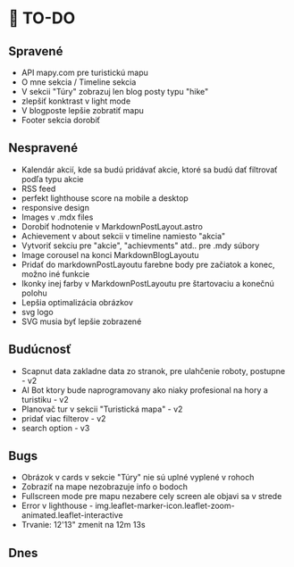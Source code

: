 # 🚀 TO-DO

## Spravené
- API mapy.com pre turistickú mapu
- O mne sekcia / Timeline sekcia
- V sekcii "Túry" zobrazuj len blog posty typu "hike"
- zlepšiť konktrast v light mode
- V blogposte lepšie zobratiť mapu
- Footer sekcia dorobiť

## Nespravené
- Kalendár akcií, kde sa budú pridávať akcie, ktoré sa budú dať filtrovať podľa typu akcie
- RSS feed
- perfekt lighthouse score na mobile a desktop
- responsive design
- Images v .mdx files
- Dorobiť hodnotenie v MarkdownPostLayout.astro
- Achievement v about sekcii v timeline namiesto "akcia"
- Vytvoriť sekciu pre "akcie", "achievments" atd.. pre .mdy súbory
- Image corousel na konci MarkdownBlogLayoutu
- Pridať do markdownPostLayoutu farebne body pre začiatok a konec, možno iné funkcie
- Ikonky inej farby v MarkdownPostLayoutu pre štartovaciu a konečnú polohu
- Lepšia optimalizácia obrázkov
- svg logo
- SVG musia byť lepšie zobrazené

## Budúcnosť
- Scapnut data zakladne data zo stranok, pre ulahčenie roboty, postupne - v2
- AI Bot ktory bude naprogramovany ako niaky profesional na hory a turistiku - v2
- Planovač tur v sekcii "Turistická mapa" - v2
- pridať viac filterov - v2
- search option - v3

## Bugs
- Obrázok v cards v sekcie "Túry" nie sú uplné vyplené v rohoch
- Zobraziť na mape nezobrazuje info o bodoch
- Fullscreen mode pre mapu nezabere cely screen ale objavi sa v strede
- Error v lighthouse - img.leaflet-marker-icon.leaflet-zoom-animated.leaflet-interactive
- Trvanie: 12'13" zmenit na 12m 13s

## Dnes

